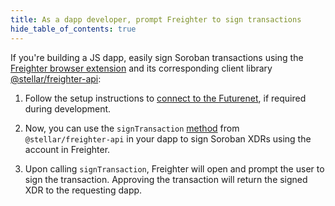 ```yaml
---
title: As a dapp developer, prompt Freighter to sign transactions
hide_table_of_contents: true
---
```


If you're building a JS dapp, easily sign Soroban transactions using the [Freighter browser extension](https://www.freighter.app/) and its corresponding client library [@stellar/freighter-api](https://www.npmjs.com/package/@stellar/freighter-api):

1. Follow the setup instructions to [connect to the Futurenet](./connect-futurenet.mdx), if required during development.

2. Now, you can use the `signTransaction` [method](https://docs.freighter.app/docs/guide/usingFreighterNode) from `@stellar/freighter-api` in your dapp to sign Soroban XDRs using the account in Freighter.

3. Upon calling `signTransaction`, Freighter will open and prompt the user to sign the transaction. Approving the transaction will return the signed XDR to the requesting dapp.
